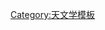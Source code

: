 {{Nsnavbox
|name = 位于55-60光年范围内的恒星系统
|from=55
|to=60
|a={{{a|*}}}|b={{{b|*}}}|c={{{c|}}}|d={{{d|}}}|s={{{s|}}}
|WDeo=swap
|AV=
*{{nsx|西上相|57.7|0.9|n=西上相 «Zosma»|s=2|b=}}
*{{nsx|柱十一 (角宿)|58.6|0.8|n=柱十一 «Alhakim»|s=1|b=}}
*{{nsx|娄宿一|59.6|0.8|n=娄宿一 «Sheratan»|s=2|b=}}
|FIV=
*{{nsx|爟增三|57.2|0.8|n=爟增三 «Alzirr»|s=1|b=}}
*{{nsx|HR 4989|58.8|0.7|r=|s=2|b=}}
*{{nsx|天记增一|59.7|1.0|s=2|b=}}
|FV=
*{{nsx|水蛇座τ|56.5|2.2|n=水蛇座τ<sup>1</sup>|s=2|b=}}
*{{nsx|HD 10647|56.6|0.6|n=q¹ Eridani|s=1|p=1|plist=[[HD 10647 b|b]]|b=}}
*{{nsx|东咸二|56.7|0.9|s=2|b=}}
*{{nsx|HR 5825|57.1|0.7|n=g Lupi|s=1|b=}}
*{{nsx|蛇夫座58|57.2|0.8|s=1|b=}}
*{{nsx|HR 5356|58.0|1.0|r=|s=2|b=}}
*{{nsx|HR 2401|58.2|0.6|r=|s=1|bd=1|b=}}
*{{nsx|东上将|58.3|1.5|n=东上将 «Diadem»|s=3|b=}}
*{{nsx|鳖七|58.4|2.1|s=2|b=}}
*{{nsx|波江座τ⁶|58.5|0.7|n=波江座τ⁶|s=1|b=}}
*{{nsx|HR 3079|58.8|0.6|r=|s=2|b=}}
*{{nsx|Delta Geminorum|58.8|0.9|n=Delta Geminorum «Wasat»|s=3|b=}}
*{{nsx|Rho Geminorum|58.9|0.3|s=3|b=}}
*{{nsx|Chi Cancri|59.2|1.0|s=1|b=}}
*{{nsx|Eta Corvi|59.4|0.7|n=Eta Corvi «Avis Satyra»|s=1|b=}}
|GIV=
*{{nsx|Chi Eridani|57.0|0.6|s=2|b=}}
|GV=
*{{nsx|Gliese 641|55.2|0.8|r=|s=1|b=}}
*{{nsx|HR 6516|55.3|0.8|r=|s=2|b=}}
*{{nsx|HR 2997|55.6|0.5|r=|s=1|b=}}
*{{nsx|HD 76151|55.8|0.8|n=HR 3538|s=1|b=}}
*{{nsx|HR 7232|r=|56.0|0.9|s=1|b=}}
*{{nsx|HR 4864|r=|56.0|1.0|s=1|b=}}
*{{nsx|Iota Horologii|56.2|0.5|s=1|p=1|plist=[[Iota Horologii b|b]]|b=}}
*{{nsx|37 Geminorum|56.3|0.9|s=1|b=}}
*{{nsx|HR 6748|56.6|0.8|r=|s=1|b=}}
*{{nsx|10 Canum Venaticorum|56.7|0.6|r=|s=1|b=}}
*{{nsx|Rho Coronae Borealis|56.8|0.7|s=1|p=1|plist=[[Rho Coronae Borealis b|b]]|b=}}
*{{nsx|39 Serpentis|57.0|0.9|r=|s=2|b=}}
*{{nsx|HR 7783|57.3|0.5|r=|s=1|b=}}
*{{nsx|HR 5384|57.4|1.1|r=|s=1|b=}}
*{{nsx|GJ 3021|57.5|0.5|s=1|p=1|plist=[[GJ 3021 b|b]]|b=}}
*{{nsx|15 Sagittae|57.6|0.6|s=1|bd=1|b=}}
*{{nsx|HR 7644|57.8|0.8|s=1|p=1|plist=[[HD 189567 b|b]]|b=}}
*{{nsx|Iota Pavonis|57.9|0.7|r=|s=1|b=}}
*{{nsx|HR 4525|58.0|0.8|r=|s=1|b=}}
*{{nsx|Eta Coronae Borealis|58.3|0.8|s=2|bd=1|b=}}
*{{nsx|HD 130948|58.5|0.9|n=HR 5534|s=1|bd=2|b=}}
*{{nsx|59 Virginis|58.6|0.9|r=|s=1|b=}}
*{{nsx|HD 154345|58.9|0.6|n=Gliese 651|s=1|p=1|plist=[[HD 154345 b|b]]|b=}}
*{{nsx|70 Virginis|59.1|0.8|s=1|p=1|plist=[[70 Virginis b|b]]|b=}}
*{{nsx|HR 2208|59.1|1.0|r=|s=1|b=}}
*{{nsx|Pi Mensae|59.4|0.5|s=1|p=1|plist=[[Pi Mensae b|b]]|b=}}
*{{nsx|HR 8314|60.0|0.9|r=|s=1|bd=1|b=}}
|KIV=
*{{nsx|83 Leonis|57.6|1.5|s=2|p=2|plist=[[83 Leonis Bb|Bb]]
*[[83 Leonis Bc|Bc]]|b=}}
*{{nsx|Epsilon Reticuli|59.5|0.5|s=1|p=1|plist=[[Epsilon Reticuli b|b]]|b=}}
|KV=
*{{nsx|Gliese 886|55.2|3.4|r=|s=1|bd=1|b=}}
*{{nsx|Gliese 565|55.3|1.0|r=|s=1|b=}}
*{{nsx|Gliese 728|55.7|1.5|r=|s=1|b=}}
*{{nsx|Gliese 28|56.3|1.0|r=|s=1|b=}}
*{{nsx|GJ 3476|56.4|0.6|r=|s=1|b=}}
*{{nsx|Hip 92444|56.4|1.9|r=|s=1|b=}}
*{{nsx|GJ 3222|56.4|0.7|r=|s=1|b=}}
*{{nsx|Gliese 580|56.4|0.8|r=|s=2|b=}}
*{{nsx|Gliese 727|56.4|1.0|r=|s=1|b=}}
*{{nsx|GJ 3833|56.5|1.0|r=|s=1|b=}}
*{{nsx|Gliese 762.1|56.6|0.6|r=|s=1|b=}}
*{{nsx|Gliese 153|56.7|2.8|r=|s=3|b=}}
*{{nsx|Gliese 293.1|57.0|1.5|r=|s=2|b=}}
*{{nsx|Gliese 649.1|57.1|0.7|r=|s=3|b=}}
*{{nsx|Gliese 241|57.2|1.4|r=|s=1|b=}}
*{{nsx|GJ 3633|57.2|1.0|r=|s=1|b=}}
*{{nsx|HD 113194|57.4|1.1|r=|s=1|b=}}
*{{nsx|Gliese 562|57.4|1.3|r=|s=1|b=}}
*{{nsx|GJ 1066|57.5|0.9|r=|s=1|b=}}
*{{nsx|Gliese 819|57.6|1.2|r=|s=3|b=}}
*{{nsx|Gliese 340|57.7|1.1|r=|s=2|b=}}
*{{nsx|Gliese 626|57.8|1.4|r=|s=1|b=}}
*{{nsx|HD 35650|57.9|1.0|r=|s=1|b=}}
*{{nsx|Gliese 354.1|57.9|0.9|r=|s=2|b=}}
*{{nsx|Gliese 365|58.0|1.2|r=|s=1|b=}}
*{{nsx|Gliese 171.2|58.2|1.3|r=|s=2|bd=1|b=}}
*{{nsx|GJ 1079|58.5|0.8|r=|s=1|b=}}
*{{nsx|Gliese 787|58.5|1.4|r=|s=1|b=}}
*{{nsx|Gliese 418|58.5|1.4|r=|s=1|b=}}
*{{nsx|GJ 2037|58.6|1.0|r=|s=1|b=}}
*{{nsx|GJ 3317|58.7|0.8|r=|s=1|b=}}
*{{nsx|Gliese 18|58.7|1.2|r=|s=1|b=}}
*{{nsx|GJ 1240|58.8|1.0|r=|s=1|b=}}
*{{nsx|Gliese 225.2|58.9|1.9|r=|s=3|b=}}
*{{nsx|Gliese 830|58.9|1.5|r=|s=1|b=}}
*{{nsx|HD 87883|58.9|1.0|s=1|p=1|plist=[[HD 87883 b|b]]|b=}}
*{{nsx|HD 154088|59.0|0.9|n=Gliese 652|s=1|p=1|plist=[[HD 154088 b|b]]|b=}}
*{{nsx|14 Herculis|59.2|0.6|s=1|p=2|plist=[[14 Herculis b|b]]
*[[14 Herculis c|c]]|b=}}
*{{nsx|GJ 4008|59.3|0.9|r=|s=1|b=}}
*{{nsx|Gliese 293.2|59.4|1.3|r=|s=1|b=}}
*{{nsx|GJ 1106|59.7|5.1|4.4|r=|s=1|b=}}
*{{nsx|GJ 1120|59.8|3.7|3.3|r=|s=2|b=}}
*{{nsx|GJ 3488|59.8|1.4|r=|s=1|b=}}
*{{nsx|Gliese 355|59.8|1.1|r=|s=1|b=}}
*{{nsx|Gliese 131|59.9|1.5|r=|s=1|b=}}
|MV=
*{{nsx|Gliese 913|56.6|2.9|r=|s=1|b=}}
*{{nsx|Gliese 397.1|57.0|1.4|r=|s=2|b=}}
|DA=
*{{nsx|PY Vulpeculae|58.6|3.2|2.9|s=1}}
|BDL=
*{{nsx|WISEPA J020625.26+264023.6|~58.4|n=WISE 0206+2640|bd=1|i=}}
*{{nsx|VVV BD001|57.2|4.3|3.8|bd=1}}
|BDT=
*{{nsx|WISE J033605.05-014350.4|~55.4|n=WISE 0336-0143|bd=1|i=}}
*{{nsx|WISE J122558.86-101345.0|~55.4|n=WISE 1225-1013|bd=1|i=}}
*{{nsx|WISEPA J161215.94-342027.1|~55.4|n=WISE 1612-3420|bd=1|i=}}
*{{nsx|WISEPA J185215.78+353716.3|~55.4|n=WISE 1852+3537|bd=1|i=}}
*{{nsx|WISE J024512.62-345047.8|~56.1|n=WISE 0245-3450|bd=1|i=}}
*{{nsx|WISEPC J132004.16+603426.2|~56.1|n=WISE 1320+6034|bd=1|i=}}
*{{nsx|WISEPA J101905.63+652954.2|~56.8|n=WISE 1019+6529|bd=1|i=}}
*{{nsx|WISE J024714.52+372523.5|~57.1|n=WISE 0247+3725|bd=1|i=}}
*{{nsx|WISEPA J052844.51-330823.9|~57.4|n=WISE 0528-3308|bd=1|i=}}
*{{nsx|WISEPC J013836.59-032221.2|~57.7|n=WISE 0138-0322|bd=1|i=}}
*{{nsx|WISEPA J061135.13-041024.0|~57.7|n=WISE 0611-0410|bd=1|i=}}
*{{nsx|WISEPC J112254.73+255021.5|~57.7|n=WISE 1122+2550|bd=1|i=}}
*{{nsx|WISEPC J221354.69+091139.4|~58.7|n=WISE 2213+0911|bd=1|i=}}
*{{nsx|WISEPC J223937.55+161716.2|~59.7|n=WISE 2239+1617|bd=1|i=}}
*{{nsx|WISEPA J143602.19-181421.8|~60.0|n=WISE 1436-1814|bd=1|i=}}
}}<noinclude>
{{Documentation}}
[[Category:天文学模板‎]]</noinclude>